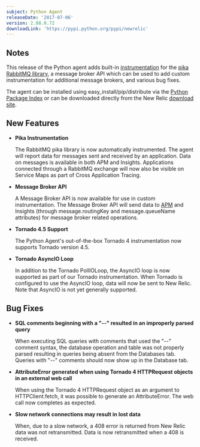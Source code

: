 ```yaml
---
subject: Python Agent
releaseDate: '2017-07-06'
version: 2.88.0.72
downloadLink: 'https://pypi.python.org/pypi/newrelic'
---
```


## Notes

This release of the Python agent adds built-in [instrumentation](https://docs.newrelic.com/docs/agents/python-agent/supported-features/use-rabbitmq-message-queues) for the [pika RabbitMQ library](https://pypi.python.org/pypi/pika), a message broker API which can be used to add custom instrumentation for additional message brokers, and various bug fixes.

The agent can be installed using easy_install/pip/distribute via the [Python Package Index](https://pypi.python.org/pypi/newrelic) or can be downloaded directly from the New Relic [download site](http://download.newrelic.com/python_agent/release/).

## New Features

* **Pika Instrumentation**

  The RabbitMQ pika library is now automatically instrumented. The agent will report data for messages sent and received by an application. Data on messages is available in both APM and Insights. Applications connected through a RabbitMQ exchange will now also be visible on Service Maps as part of Cross Application Tracing.
* **Message Broker API**

  A Message Broker API is now available for use in custom instrumentation. The Message Broker API will send data to [APM](https://docs.newrelic.com/docs/agents/python-agent/supported-features/use-rabbitmq-message-queues) and Insights (through message.routingKey and message.queueName attributes) for message broker related operations.
* **Tornado 4.5 Support**

  The Python Agent's out-of-the-box Tornado 4 instrumentation now supports Tornado version 4.5.
* **Tornado AsyncIO Loop**

  In addition to the Tornado PollIOLoop, the AsyncIO loop is now supported as part of our Tornado instrumentation. When Tornado is configured to use the AsyncIO loop, data will now be sent to New Relic. Note that AsyncIO is not yet generally supported.

## Bug Fixes

* **SQL comments beginning with a "--" resulted in an improperly parsed query**

  When executing SQL queries with comments that used the "--" comment syntax, the database operation and table was not properly parsed resulting in queries being absent from the Databases tab. Queries with "--" comments should now show up in the Database tab.
* **AttributeError generated when using Tornado 4 HTTPRequest objects in an external web call**

  When using the Tornado 4 HTTPRequest object as an argument to HTTPClient.fetch, it was possible to generate an AttributeError. The web call now completes as expected.
* **Slow network connections may result in lost data**

  When, due to a slow network, a 408 error is returned from New Relic data was not retransmitted. Data is now retransmitted when a 408 is received.
